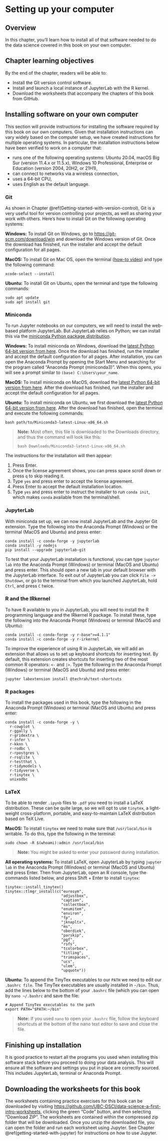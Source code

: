 # Setting up your computer {#move-to-your-own-machine}

## Overview

In this chapter, you'll learn how to install all of that software 
needed to do the data science covered in this book on your own computer.

## Chapter learning objectives

By the end of the chapter, readers will be able to:

- Install the Git version control software.
- Install and launch a local instance of JupyterLab with the R kernel.
- Download the worksheets that accompany the chapters of this book from GitHub.

## Installing software on your own computer

This section will provide instructions for installing the software required by 
this book on our own computers. 
Given that installation instructions can vary widely based on the computer setup,
we have created instructions for multiple operating systems.
In particular, the installation instructions below have been verified to work
on a computer that:

- runs one of the following operating systems: Ubuntu 20.04, macOS Big Sur (version 11.4.x or 11.5.x), Windows 10 Professional, Enterprise or Education (version 2004, 20H2, or 21H1),
- can connect to networks via a wireless connection,
- uses a 64-bit CPU,
- uses English as the default language.

### Git

As shown in Chapter \@ref(Getting-started-with-version-control), 
Git \index{git!installation} is a very useful tool for version controlling your projects, 
as well as sharing your work with others. Here's how to install Git on 
the following operating systems: 

**Windows:** To install
Git on Windows, go to <https://git-scm.com/download/win> and download the Windows 
version of Git. Once the download has finished, run the installer and accept 
the default configuration for all pages.

**MacOS:** To install Git on Mac OS, 
open the terminal ([how-to video](https://youtu.be/5AJbWEWwnbY)) 
and type the following command:

```
xcode-select --install
```

**Ubuntu:** To install Git on Ubuntu, open the terminal 
and type the following commands:

```
sudo apt update
sudo apt install git
```


### Miniconda

To run Jupyter notebooks on our computers, 
we will need to install the web-based platform JupyterLab. 
But JupyterLab relies on Python; we can install this via
the \index{miniconda} [miniconda Python package distribution](https://docs.conda.io/en/latest/miniconda.html).

**Windows:** To install miniconda on Windows, download 
the [latest Python 64-bit version from here](https://repo.anaconda.com/miniconda/Miniconda3-latest-Windows-x86_64.exe). 
Once the download has finished, run the installer 
and accept the default configuration for all pages. 
After installation, you can open the Anaconda Prompt
by opening the Start Menu and searching for the program called 
"Anaconda Prompt (miniconda3)". 
When this opens, you will see a prompt similar to 
`(base) C:\Users\your_name`. 

**MacOS:** To install miniconda on MacOS, download 
the [latest Python 64-bit version from here](https://repo.anaconda.com/miniconda/Miniconda3-latest-MacOSX-x86_64.pkg). 
After the download has finished, run the installer and accept the default 
configuration for all pages.

**Ubuntu:** To install miniconda on Ubuntu, we first download
the [latest Python 64-bit version from here](https://repo.anaconda.com/miniconda/Miniconda3-latest-Linux-x86_64.sh). 
After the download has finished, open the terminal and execute the following 
commands:

```
bash path/to/Miniconda3-latest-Linux-x86_64.sh
```

> **Note:** Most often, this file is downloaded to the Downloads directory, 
and thus the command will look like this:
> ```
> bash Downloads/Miniconda3-latest-Linux-x86_64.sh
> ```


The instructions for the installation will then appear:

(1) Press Enter.
(2) Once the license agreement shows, you can press space scroll down or press `q` to skip reading it.
(3) Type `yes` and press enter to accept the license agreement.
(4) Press Enter to accept the default installation location.
(5) Type `yes` and press enter to instruct the installer to run `conda init`, which makes `conda` available from the terminal/shell.


### JupyterLab

With miniconda set up, we can now install JupyterLab \index{JupyterLab!installation} and the Jupyter Git \index{git!Jupyter extension} extension. 
Type the following into the Anaconda Prompt (Windows) or the terminal (MacOS and Ubuntu) and press enter:

```
conda install -c conda-forge -y jupyterlab
conda install -y nodejs
pip install --upgrade jupyterlab-git
```

To test that your JupyterLab installation is functional, you can type 
`jupyter lab` into the Anaconda Prompt (Windows) 
or terminal (MacOS and Ubuntu) and press enter. This should open a new 
tab in your default browser with the JupyterLab interface. To exit out of 
JupyterLab you can click `File -> Shutdown`, or go to the terminal from which 
you launched JupyterLab, hold `Ctrl`, and press `C` twice.

### R and the IRkernel

To have R \index{R!installation} available to you in JupyterLab, 
you will need to install the R programming language and the \index{kernel!installation} IRkernel R package. 
To install these, type the following into 
the Anaconda Prompt (Windows) or terminal (MacOS and Ubuntu):

```
conda install -c conda-forge -y r-base">=4.1.1"
conda install -c conda-forge -y r-irkernel
```

To improve the experience of using R in JupyterLab, we will add an extension 
that allows us to set up keyboard shortcuts for inserting text.
By default, 
this extension creates shortcuts for inserting two of the most common R 
operators: `<-` and `|>`. Type the following in the Anaconda Prompt (Windows)
or terminal (MacOS and Ubuntu) and press  enter:

```
jupyter labextension install @techrah/text-shortcuts
```

### R packages

To install the packages \index{package} used in this book, 
type the following in the Anaconda Prompt (Windows) 
or terminal (MacOS and Ubuntu) and press enter:

```
conda install -c conda-forge -y \
  r-cowplot \
  r-ggally \
  r-gridextra \
  r-infer \
  r-kknn \
  r-rodbc \
  r-rpostgres \
  r-rsqlite \
  r-testthat \
  r-tidymodels \
  r-tidyverse \
  r-tinytex \
  unixodbc
```

### LaTeX

To be able to render `.ipynb` files to `.pdf` you need to install a LaTeX 
distribution. These can be quite large, so we will opt to use `tinytex`, a 
light-weight cross-platform, portable, and easy-to-maintain LaTeX distribution 
based on TeX Live. 

**MacOS:** To install `tinytex` 
we need to make sure that `/usr/local/bin` is writable. 
To do this, type the following in the terminal:

```
sudo chown -R $(whoami):admin /usr/local/bin
```

>  **Note:** You might be asked to enter your password during installation.

**All operating systems:** 
To install LaTeX, open JupyterLab by typing `jupyter lab` 
in the Anaconda Prompt (Windows) or terminal (MacOS and Ubuntu) and press Enter.
Then from JupyterLab, open an R console, type the commands listed below, and 
press Shift + Enter to install `tinytex`:

```
tinytex::install_tinytex()
tinytex::tlmgr_install(c("eurosym", 
                         "adjustbox",
                         "caption",
                         "collectbox",
                         "enumitem",
                         "environ",
                         "fp",
                         "jknapltx",
                         "ms",
                         "oberdiek",
                         "parskip",
                         "pgf",
                         "rsfs",
                         "tcolorbox",
                         "titling",
                         "trimspaces",
                         "ucs",
                         "ulem",
                         "upquote"))
```

**Ubuntu:** 
To append the TinyTex executables to our `PATH` we need to edit our `.bashrc file`. 
The TinyTex executables are usually installed in `~/bin`. 
Thus, add the lines below to the bottom of your `.bashrc` file 
(which you can open by `nano ~/.bashrc` and save the file:

```
# Append TinyTex executables to the path
export PATH="$PATH:~/bin"
```

>  **Note:** If you used `nano` to open your `.bashrc` file, 
follow the keyboard shortcuts at the bottom of the nano text editor 
to save and close the file.

## Finishing up installation

It is good practice to restart all the programs you used when installing this
software stack before you proceed to doing your data analysis.
This will ensure all the software and settings you put in place are 
correctly sourced. This includes JupyterLab, terminal or Anaconda Prompt.

## Downloading the worksheets for this book

The worksheets containing practice exercises for this book 
can be downloaded by visiting 
[https://github.com/UBC-DSCI/data-science-a-first-intro-worksheets](https://github.com/UBC-DSCI/data-science-a-first-intro-worksheets),
clicking the green "Code" button, and then selecting "Download ZIP".
The worksheets are contained within the compressed zip folder that will be downloaded.
Once you unzip the downloaded file, you can open the folder and run each worksheet
using Jupyter. See Chapter \@ref(getting-started-with-jupyter) for instructions on how to use Jupyter.
